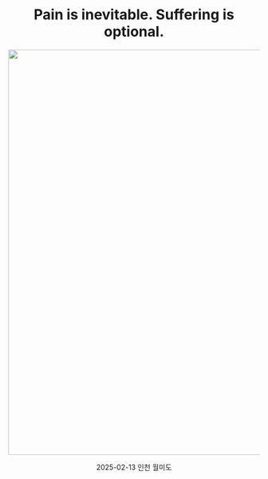 <center>

# Pain is inevitable. Suffering is optional.

<Image
  src="/images/running/20250213.jpeg"
  alt="running 20250213"
  width="1440"
  height="811"
/>

2025-02-13 인천 월미도

</center>
